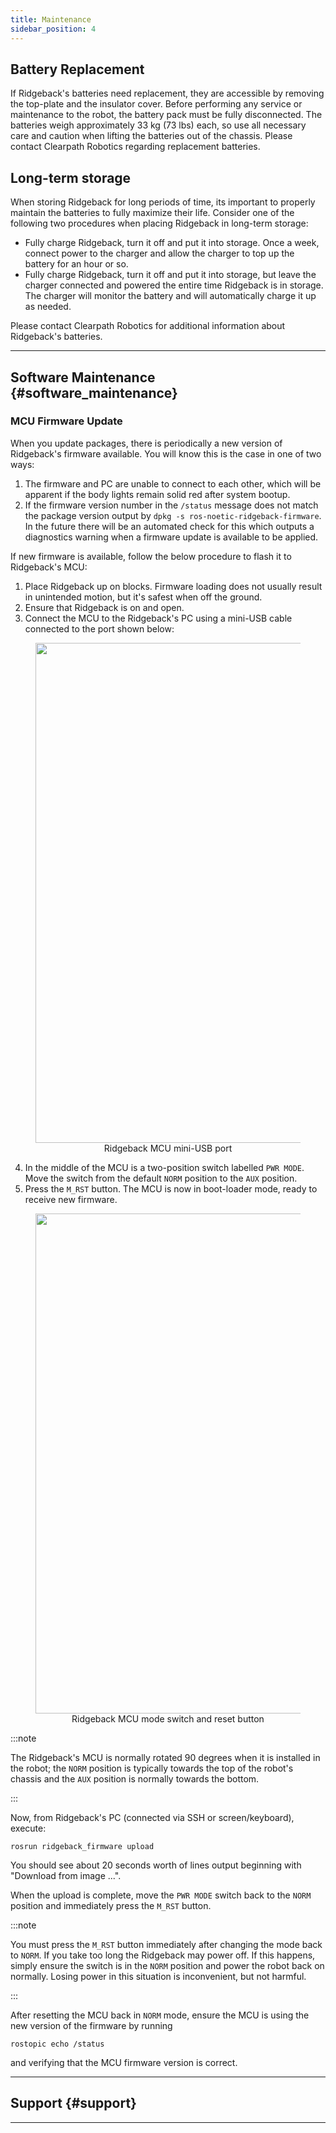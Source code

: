 ---
title: Maintenance
sidebar_position: 4
---


<ComponentIntroductionRidgeback />

## Battery Replacement

If Ridgeback's batteries need replacement, they are accessible by removing the top-plate and the insulator
cover. Before performing any service or maintenance to the robot, the battery pack must be fully disconnected.
The batteries weigh approximately 33 kg (73 lbs) each, so use all necessary care and caution when lifting the
batteries out of the chassis. Please contact Clearpath Robotics regarding replacement batteries.

## Long-term storage

When storing Ridgeback for long periods of time, its important to properly maintain the batteries to fully
maximize their life. Consider one of the following two procedures when placing Ridgeback in long-term storage:

- Fully charge Ridgeback, turn it off and put it into storage. Once a week, connect power to the charger
  and allow the charger to top up the battery for an hour or so.
- Fully charge Ridgeback, turn it off and put it into storage, but leave the charger connected and powered
  the entire time Ridgeback is in storage. The charger will monitor the battery and will automatically
  charge it up as needed.

Please contact Clearpath Robotics for additional information about Ridgeback's batteries.

---

## Software Maintenance {#software_maintenance}

<GettingNewPackages />

### MCU Firmware Update

When you update packages, there is periodically a new version of Ridgeback's firmware available. You will know this
is the case in one of two ways:

1. The firmware and PC are unable to connect to each other, which will be apparent if the body lights remain solid
   red after system bootup.
2. If the firmware version number in the `/status` message does not match the package version output by
   `dpkg -s ros-noetic-ridgeback-firmware`. In the future there will be an automated check for this which outputs
   a diagnostics warning when a firmware update is available to be applied.

If new firmware is available, follow the below procedure to flash it to Ridgeback's MCU:

1. Place Ridgeback up on blocks. Firmware loading does not usually result in unintended motion, but it's safest when
   off the ground.
2. Ensure that Ridgeback is on and open.
3. Connect the MCU to the Ridgeback's PC using a mini-USB cable connected to the port shown below:

<center>
  <figure>
    <img
      src="/img/robot_images/ridgeback_images/mcu_usb.png"
      width="800"
    />
    <figcaption>Ridgeback MCU mini-USB port</figcaption>
  </figure>
</center>

4. In the middle of the MCU is a two-position switch labelled `PWR MODE`. Move the switch from the default `NORM`
   position to the `AUX` position.
5. Press the `M_RST` button. The MCU is now in boot-loader mode, ready to receive new firmware.

<center>
  <figure>
    <img
      src="/img/robot_images/ridgeback_images/mcu_buttons.png"
      width="800"
    />
    <figcaption>Ridgeback MCU mode switch and reset button</figcaption>
  </figure>
</center>

:::note

The Ridgeback's MCU is normally rotated 90 degrees when it is installed in the robot; the `NORM` position is
typically towards the top of the robot's chassis and the `AUX` position is normally towards the bottom.

:::

Now, from Ridgeback's PC (connected via SSH or screen/keyboard), execute:

```
rosrun ridgeback_firmware upload
```

You should see about 20 seconds worth of lines output beginning with "Download from image ...".

When the upload is complete, move the `PWR MODE` switch back to the `NORM` position and immediately press the
`M_RST` button.

:::note

You must press the `M_RST` button immediately after changing the mode back to `NORM`. If you take too long
the Ridgeback may power off. If this happens, simply ensure the switch is in the `NORM` position and power
the robot back on normally. Losing power in this situation is inconvenient, but not harmful.

:::

After resetting the MCU back in `NORM` mode, ensure the MCU is using the new version of the firmware by running

```
rostopic echo /status
```

and verifying that the MCU firmware version is correct.

---

## Support {#support}

<Support />

---
